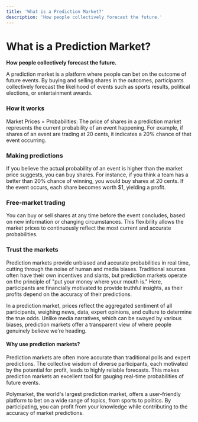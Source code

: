 ```yaml
---
title: 'What is a Prediction Market?'
description: 'How people collectively forecast the future.'
---
```


# What is a Prediction Market?

**How people collectively forecast the future.**

A prediction market is a platform where people can bet on the outcome of future events. By buying and selling shares in the outcomes, participants collectively forecast the likelihood of events such as sports results, political elections, or entertainment awards.

### How it works
Market Prices = Probabilities: The price of shares in a prediction market represents the current probability of an event happening. For example, if shares of an event are trading at 20 cents, it indicates a 20% chance of that event occurring.

### Making predictions
If you believe the actual probability of an event is higher than the market price suggests, you can buy shares. For instance, if you think a team has a better than 20% chance of winning, you would buy shares at 20 cents. If the event occurs, each share becomes worth $1, yielding a profit.

### Free-market trading
You can buy or sell shares at any time before the event concludes, based on new information or changing circumstances. This flexibility allows the market prices to continuously reflect the most current and accurate probabilities.

### Trust the markets
Prediction markets provide unbiased and accurate probabilities in real time, cutting through the noise of human and media biases. Traditional sources often have their own incentives and slants, but prediction markets operate on the principle of "put your money where your mouth is." Here, participants are financially motivated to provide truthful insights, as their profits depend on the accuracy of their predictions.

In a prediction market, prices reflect the aggregated sentiment of all participants, weighing news, data, expert opinions, and culture to determine the true odds. Unlike media narratives, which can be swayed by various biases, prediction markets offer a transparent view of where people genuinely believe we're heading.

#### Why use prediction markets?
Prediction markets are often more accurate than traditional polls and expert predictions. The collective wisdom of diverse participants, each motivated by the potential for profit, leads to highly reliable forecasts. This makes prediction markets an excellent tool for gauging real-time probabilities of future events.

Polymarket, the world's largest prediction market, offers a user-friendly platform to bet on a wide range of topics, from sports to politics. By participating, you can profit from your knowledge while contributing to the accuracy of market predictions.

